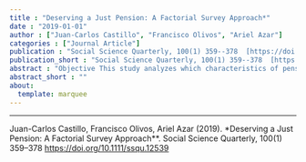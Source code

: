 ```yaml
---
title : "Deserving a Just Pension: A Factorial Survey Approach*"
date : "2019-01-01"
author : ["Juan-Carlos Castillo", "Francisco Olivos", "Ariel Azar"]
categories : ["Journal Article"]
publication : "Social Science Quarterly, 100(1) 359--378  [https://doi.org/10.1111/ssqu.12539](https://doi.org/10.1111/ssqu.12539)"
publication_short : "Social Science Quarterly, 100(1) 359--378  [https://doi.org/10.1111/ssqu.12539](https://doi.org/10.1111/ssqu.12539)"
abstract : "Objective This study analyzes which characteristics of pension recipients are taken into account when evaluating the fairness of pensions. Furthermore, it identifies some respondents’ characteristics and preferences that could be related to the justice evaluation of different pension amounts. Methods A factorial survey was designed to simultaneously analyze the association of respondents’ and recipients’ characteristics with the pensions’ justice evaluation. Results Findings indicate that although there is a consensual demand for larger pensions, it is still believed that pensions should be allocated primarily based on individual achievement. Conclusions Although in general, larger pensions are on average considered as more just, the justice criteria rely heavily on individual achievement over redistributive considerations, showing willingness to accept very low pensions for those considered not deserving them."
abstract_short : ""
about:
  template: marquee
---
```

---


::: {.callout-note title="How to cite this work"}

Juan-Carlos Castillo, Francisco Olivos, Ariel Azar (2019). *Deserving a Just Pension: A Factorial Survey Approach**. Social Science Quarterly, 100(1) 359--378  [https://doi.org/10.1111/ssqu.12539](https://doi.org/10.1111/ssqu.12539)

:::

